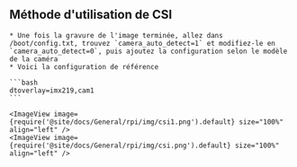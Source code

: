 ## Méthode d'utilisation de CSI

    * Une fois la gravure de l'image terminée, allez dans /boot/config.txt, trouvez `camera_auto_detect=1` et modifiez-le en `camera_auto_detect=0`, puis ajoutez la configuration selon le modèle de la caméra
    * Voici la configuration de référence

    ```bash
    dtoverlay=imx219,cam1
    ```

    <ImageView image={require('@site/docs/General/rpi/img/csi1.png').default} size="100%" align="left" />
    <ImageView image={require('@site/docs/General/rpi/img/csi.png').default} size="100%" align="left" />